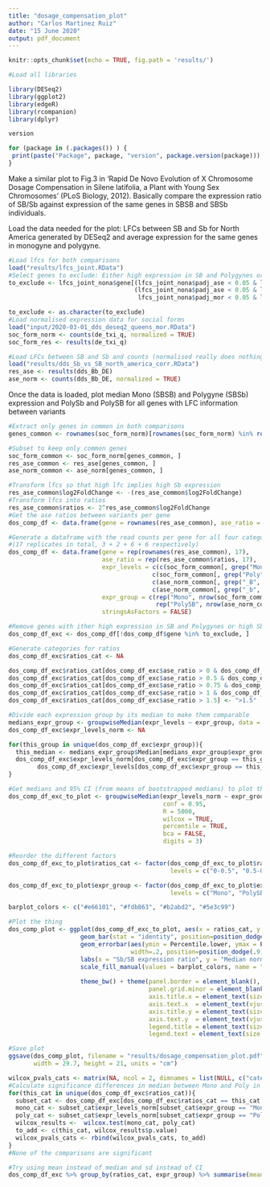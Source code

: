 ```yaml
---
title: "dosage_compensation_plot"
author: "Carlos Martinez Ruiz"
date: "15 June 2020"
output: pdf_document
---
```


```r
knitr::opts_chunk$set(echo = TRUE, fig.path = 'results/')
```
```r
#Load all libraries

library(DESeq2)
library(ggplot2)
library(edgeR)
library(rcompanion)
library(dplyr)

version

for (package in (.packages()) ) {
 print(paste("Package", package, "version", package.version(package)))
}
```
Make a similar plot to Fig.3 in 'Rapid De Novo Evolution of X Chromosome Dosage Compensation in Silene latifolia, a Plant with Young Sex Chromosomes' (PLoS Biology, 2012). Basically compare the expression ratio of SB/Sb against expression of the same genes in SBSB and SBSb individuals.

Load the data needed for the plot: LFCs between SB and Sb for North America generated by DESeq2 and average expression for the same genes in monogyne and polygyne.

```r
#Load lfcs for both comparisons 
load("results/lfcs_joint.RData")
#Select genes to exclude: Either high expression in SB and Polygynes or high Sb expression
to_exclude <- lfcs_joint_nona$gene[(lfcs_joint_nona$padj_ase < 0.05 & lfcs_joint_nona$lfcs_ase < 0) |
                                   (lfcs_joint_nona$padj_ase < 0.05 & lfcs_joint_nona$lfcs_ase > 0 &
                                    lfcs_joint_nona$padj_mor < 0.05 & lfcs_joint_nona$lfcs_mor > 0)]

to_exclude <- as.character(to_exclude)
#Load normalised expression data for social forms
load("input/2020-03-01_dds_deseq2_queens_mor.RData")
soc_form_norm <- counts(de_txi_q, normalized = TRUE)
soc_form_res <- results(de_txi_q)

#Load LFCs between SB and Sb and counts (normalised really does nothing because ASE reads were normalised by 1)
load("results/dds_Sb_vs_SB_north_america_corr.RData")
res_ase <- results(dds_Bb_DE)
ase_norm <- counts(dds_Bb_DE, normalized = TRUE)

```

Once the data is loaded, plot median Mono (SBSB) and Polygyne (SBSb) expression and PolySb and PolySB for all genes with LFC information between variants

```r
#Extract only genes in common in both comparisons
genes_common <- rownames(soc_form_norm)[rownames(soc_form_norm) %in% rownames(res_ase)]

#Subset to keep only common genes
soc_form_common <- soc_form_norm[genes_common, ]
res_ase_common <- res_ase[genes_common, ]
ase_norm_common <- ase_norm[genes_common, ]

#Transform lfcs so that high lfc implies high Sb expression
res_ase_common$log2FoldChange <- -(res_ase_common$log2FoldChange)
#Transform lfcs into ratios
res_ase_common$ratios <- 2^res_ase_common$log2FoldChange
#Get the ase ratios between variants per gene
dos_comp_df <- data.frame(gene = rownames(res_ase_common), ase_ratio = res_ase_common$ratios)

#Generate a dataframe with the read counts per gene for all four categories: SBSB, SBSb, PolySB and PolySB
#(17 replicates in total, 3 + 2 + 6 + 6 respectively)
dos_comp_df <- data.frame(gene = rep(rownames(res_ase_common), 17),
                          ase_ratio = rep(res_ase_common$ratios, 17),
                          expr_levels = c(c(soc_form_common[, grep("Mono", colnames(soc_form_common))]),
                                        c(soc_form_common[, grep("Poly", colnames(soc_form_common))]),
                                        c(ase_norm_common[, grep("_B", colnames(ase_norm_common))]),
                                        c(ase_norm_common[, grep("_b", colnames(ase_norm_common))])),
                          expr_group = c(rep("Mono", nrow(soc_form_common)*3), rep("Poly", nrow(soc_form_common)*2),
                                         rep("PolySB", nrow(ase_norm_common)*6), rep("PolySb", nrow(ase_norm_common)*6)),
                          stringsAsFactors = FALSE)

#Remove genes with ither high expression in SB and Polygynes or high Sb expression
dos_comp_df_exc <- dos_comp_df[!dos_comp_df$gene %in% to_exclude, ]

#Generate categories for ratios
dos_comp_df_exc$ratios_cat <- NA

dos_comp_df_exc$ratios_cat[dos_comp_df_exc$ase_ratio > 0 & dos_comp_df_exc$ase_ratio <= 0.5] <- "0-0.5"
dos_comp_df_exc$ratios_cat[dos_comp_df_exc$ase_ratio > 0.5 & dos_comp_df_exc$ase_ratio <= 0.75] <- "0.5-0.75"
dos_comp_df_exc$ratios_cat[dos_comp_df_exc$ase_ratio > 0.75 & dos_comp_df_exc$ase_ratio <= 1] <- "0.75-1"
dos_comp_df_exc$ratios_cat[dos_comp_df_exc$ase_ratio > 1 & dos_comp_df_exc$ase_ratio <= 1.5] <- "1-1.5"
dos_comp_df_exc$ratios_cat[dos_comp_df_exc$ase_ratio > 1.5] <- ">1.5"

#Divide each expression group by its median to make them comparable
medians_expr_group <- groupwiseMedian(expr_levels ~ expr_group, data = dos_comp_df_exc, boot = FALSE, bca = FALSE)
dos_comp_df_exc$expr_levels_norm <- NA

for(this_group in unique(dos_comp_df_exc$expr_group)){
  this_median <- medians_expr_group$Median[medians_expr_group$expr_group == this_group]
  dos_comp_df_exc$expr_levels_norm[dos_comp_df_exc$expr_group == this_group] <-
        dos_comp_df_exc$expr_levels[dos_comp_df_exc$expr_group == this_group]/this_median
}

#Get medians and 95% CI (from means of bootstrapped medians) to plot the thing
dos_comp_df_exc_to_plot <- groupwiseMedian(expr_levels_norm ~ expr_group + ratios_cat, data = dos_comp_df_exc,
                                           conf = 0.95,
                                           R = 5000,
                                           wilcox = TRUE,
                                           percentile = TRUE,
                                           bca = FALSE,
                                           digits = 3)

#Reorder the different factors
dos_comp_df_exc_to_plot$ratios_cat <- factor(dos_comp_df_exc_to_plot$ratios_cat,
                                             levels = c("0-0.5", "0.5-0.75", "0.75-1", "1-1.5", ">1.5"))

dos_comp_df_exc_to_plot$expr_group <- factor(dos_comp_df_exc_to_plot$expr_group,
                                             levels = c("Mono", "PolySB", "PolySb", "Poly"))

barplot_colors <- c("#e66101", "#fdb863", "#b2abd2", "#5e3c99")

#Plot the thing
dos_comp_plot <- ggplot(dos_comp_df_exc_to_plot, aes(x = ratios_cat, y = Median, fill = expr_group)) +
                    geom_bar(stat = "identity", position=position_dodge()) +
                    geom_errorbar(aes(ymin = Percentile.lower, ymax = Percentile.upper),
                                  width=.2, position=position_dodge(.9)) +
                    labs(x = "Sb/SB expression ratio", y = "Median normalised counts") +
                    scale_fill_manual(values = barplot_colors, name = "", labels = c("Single queen (SBSB)", "Multiple queen SB",
                                                                                     "Multiple queen Sb", "Multiple queen (SBSb)")) +
                    theme_bw() + theme(panel.border = element_blank(), panel.grid.major = element_blank(),
                                       panel.grid.minor = element_blank(), axis.line = element_line(colour = "black"),
                                       axis.title.x = element_text(size = 20),
                                       axis.text.x  = element_text(vjust = 0.5, size = 18),
                                       axis.title.y = element_text(size = 20),
                                       axis.text.y  = element_text(vjust = 0.5, size = 18),
                                       legend.title = element_text(size = 18),
                                       legend.text = element_text(size = 15))

#Save plot
ggsave(dos_comp_plot, filename = "results/dosage_compensation_plot.pdf", device = "pdf",
       width = 29.7, height = 21, units = "cm")

wilcox_pvals_cats <- matrix(NA, ncol = 2, dimnames = list(NULL, c("category", "p_value")))
#Calculate significance differences in median between Mono and Poly in each allele-specific ratio category
for(this_cat in unique(dos_comp_df_exc$ratios_cat)){
  subset_cat <- dos_comp_df_exc[dos_comp_df_exc$ratios_cat == this_cat, ]
  mono_cat <- subset_cat$expr_levels_norm[subset_cat$expr_group == "Mono"]
  poly_cat <- subset_cat$expr_levels_norm[subset_cat$expr_group == "Poly"]
  wilcox_results <-  wilcox.test(mono_cat, poly_cat)
  to_add <- c(this_cat, wilcox_results$p.value)
  wilcox_pvals_cats <- rbind(wilcox_pvals_cats, to_add)
}
#None of the comparisons are significant

#Try using mean instead of median and sd instead of CI
dos_comp_df_exc %>% group_by(ratios_cat, expr_group) %>% summarise(mean = mean(expr_levels_norm), sd = sd(expr_levels_norm))

```

